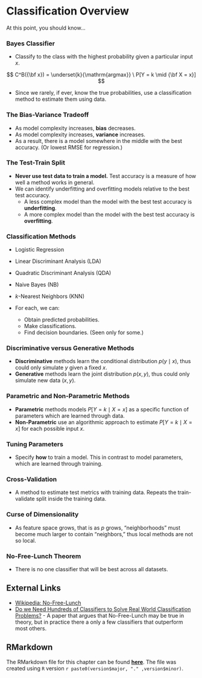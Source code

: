 # Classification Overview

At this point, you should know...

### Bayes Classifier {-}

- Classify to the class with the highest probability given a particular input $x$.

$$
C^B({\bf x}) = \underset{k}{\mathrm{argmax}} \ P[Y = k \mid {\bf X = x}]
$$

- Since we rarely, if ever, know the true probabilities, use a classification method to estimate them using data.

### The Bias-Variance Tradeoff {-}

- As model complexity increases, **bias** decreases.
- As model complexity increases, **variance** increases.
- As a result, there is a model somewhere in the middle with the best accuracy. (Or lowest RMSE for regression.)

### The Test-Train Split {-}

- **Never use test data to train a model.** Test accuracy is a measure of how well a method works in general.
- We can identify underfitting and overfitting models relative to the best test accuracy.
    - A less complex model than the model with the best test accuracy is **underfitting**.
    - A more complex model than the model with the best test accuracy is **overfitting**.
    
### Classification Methods {-}

- Logistic Regression
- Linear Discriminant Analysis (LDA)
- Quadratic Discriminant Analysis (QDA)
- Naive Bayes (NB)
- $k$-Nearest Neighbors (KNN)

- For each, we can:
    - Obtain predicted probabilities.
    - Make classifications.
    - Find decision boundaries. (Seen only for some.)

### Discriminative versus Generative Methods {-}

- **Discriminative** methods learn the conditional distribution $p(y \mid x)$, thus could only simulate $y$ given a fixed $x$.
- **Generative** methods learn the joint distribution $p(x, y)$, thus could only simulate new data $(x, y)$.

### Parametric and Non-Parametric Methods {-}

- **Parametric** methods models $P[Y = k \mid X = x]$ as a specific function of parameters which are learned through data.
- **Non-Parametric** use an algorithmic approach to estimate $P[Y = k \mid X = x]$ for each possible input $x$.

### Tuning Parameters {-}

- Specify **how** to train a model. This in contrast to model parameters, which are learned through training.

### Cross-Validation {-}

- A method to estimate test metrics with training data. Repeats the train-validate split inside the training data.

### Curse of Dimensionality {-}

- As feature space grows, that is as $p$ grows, "neighborhoods" must become much larger to contain "neighbors," thus local methods are not so local.

### No-Free-Lunch Theorem {-}

- There is no one classifier that will be best across all datasets.


## External Links

- [Wikipedia: No-Free-Lunch](https://en.wikipedia.org/wiki/No_free_lunch_theorem)
- [Do we Need Hundreds of Classifiers to Solve Real World Classification Problems?](http://www.jmlr.org/papers/volume15/delgado14a/delgado14a.pdf) - A paper that argues that No-Free-Lunch may be true in theory, but in practice there a only a few classifiers that outperform most others.

## RMarkdown

The RMarkdown file for this chapter can be found [**here**](12-classification-overview.Rmd). The file was created using `R` version `r paste0(version$major, "." ,version$minor)`.
